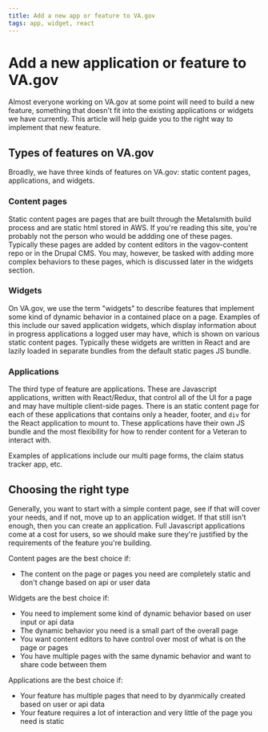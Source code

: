 ```yaml
---
title: Add a new app or feature to VA.gov
tags: app, widget, react
---
```


# Add a new application or feature to VA.gov

Almost everyone working on VA.gov at some point will need to build a new feature, something that doesn't fit into the existing applications or widgets we have currently. This article will help guide you to the right way to implement that new feature.

## Types of features on VA.gov

Broadly, we have three kinds of features on VA.gov: static content pages, applications, and widgets.

### Content pages

Static content pages are pages that are built through the Metalsmith build process and are static html stored in AWS. If you're reading this site, you're probably not the person who would be addding one of these pages. Typically these pages are added by content editors in the vagov-content repo or in the Drupal CMS. You may, however, be tasked with adding more complex behaviors to these pages, which is discussed later in the widgets section.

### Widgets

On VA.gov, we use the term "widgets" to describe features that implement some kind of dynamic behavior in a contained place on a page. Examples of this include our saved application widgets, which display information about in progress applications a logged user may have, which is shown on various static content pages. Typically these widgets are written in React and are lazily loaded in separate bundles from the default static pages JS bundle.

### Applications

The third type of feature are applications. These are Javascript applications, written with React/Redux, that control all of the UI for a page and may have multiple client-side pages. There is an static content page for each of these applications that contains only a header, footer, and `div` for the React application to mount to. These applications have their own JS bundle and the most flexibility for how to render content for a Veteran to interact with.

Examples of applications include our multi page forms, the claim status tracker app, etc.

## Choosing the right type

Generally, you want to start with a simple content page, see if that will cover your needs, and if not, move up to an application widget. If that still isn't enough, then you can create an application. Full Javascript applications come at a cost for users, so we should make sure they're justified by the requirements of the feature you're building.

Content pages are the best choice if:

- The content on the page or pages you need are completely static and don't change based on api or user data

Widgets are the best choice if:

- You need to implement some kind of dynamic behavior based on user input or api data
- The dynamic behavior you need is a small part of the overall page
- You want content editors to have control over most of what is on the page or pages
- You have multiple pages with the same dynamic behavior and want to share code between them

Applications are the best choice if:

- Your feature has multiple pages that need to by dyanmically created based on user or api data
- Your feature requires a lot of interaction and very little of the page you need is static



